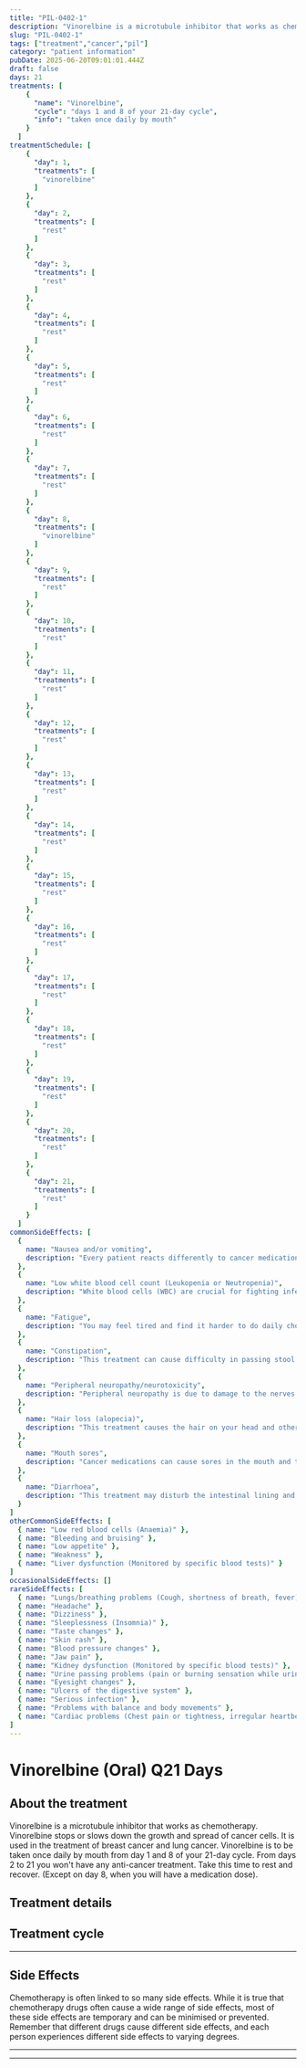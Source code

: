 ```yaml
---
title: "PIL-0402-1"
description: "Vinorelbine is a microtubule inhibitor that works as chemotherapy. Vinorelbine stops or slows down the growth and spread of cancer cells. It is used in the treatment of breast cancer and lung cancer. Vinorelbine is to be taken once daily by mouth from day 1 and 8 of your 21-day cycle. From days 2 to 21 you won't have any anti-cancer treatment. Take this time to rest and recover. (Except on day 8, when you will have a medication dose)."
slug: "PIL-0402-1"
tags: ["treatment","cancer","pil"]
category: "patient information"
pubDate: 2025-06-20T09:01:01.444Z
draft: false
days: 21
treatments: [
    {
      "name": "Vinorelbine",
      "cycle": "days 1 and 8 of your 21-day cycle",
      "info": "taken once daily by mouth"
    }
  ]
treatmentSchedule: [
    {
      "day": 1,
      "treatments": [
        "vinorelbine"
      ]
    },
    {
      "day": 2,
      "treatments": [
        "rest"
      ]
    },
    {
      "day": 3,
      "treatments": [
        "rest"
      ]
    },
    {
      "day": 4,
      "treatments": [
        "rest"
      ]
    },
    {
      "day": 5,
      "treatments": [
        "rest"
      ]
    },
    {
      "day": 6,
      "treatments": [
        "rest"
      ]
    },
    {
      "day": 7,
      "treatments": [
        "rest"
      ]
    },
    {
      "day": 8,
      "treatments": [
        "vinorelbine"
      ]
    },
    {
      "day": 9,
      "treatments": [
        "rest"
      ]
    },
    {
      "day": 10,
      "treatments": [
        "rest"
      ]
    },
    {
      "day": 11,
      "treatments": [
        "rest"
      ]
    },
    {
      "day": 12,
      "treatments": [
        "rest"
      ]
    },
    {
      "day": 13,
      "treatments": [
        "rest"
      ]
    },
    {
      "day": 14,
      "treatments": [
        "rest"
      ]
    },
    {
      "day": 15,
      "treatments": [
        "rest"
      ]
    },
    {
      "day": 16,
      "treatments": [
        "rest"
      ]
    },
    {
      "day": 17,
      "treatments": [
        "rest"
      ]
    },
    {
      "day": 18,
      "treatments": [
        "rest"
      ]
    },
    {
      "day": 19,
      "treatments": [
        "rest"
      ]
    },
    {
      "day": 20,
      "treatments": [
        "rest"
      ]
    },
    {
      "day": 21,
      "treatments": [
        "rest"
      ]
    }
  ]
commonSideEffects: [
  {
    name: "Nausea and/or vomiting",
    description: "Every patient reacts differently to cancer medication. Many people feel nauseous, and some also experience vomiting. Nausea and vomiting can be managed or reduced with medication."
  },
  {
    name: "Low white blood cell count (Leukopenia or Neutropenia)",
    description: "White blood cells (WBC) are crucial for fighting infection. While receiving treatment, your WBC count can drop, putting you at a higher risk of disease."
  },
  {
    name: "Fatigue",
    description: "You may feel tired and find it harder to do daily chores/activities that you usually do or want to do. It may be physical, emotional and mental exhaustion."
  },
  {
    name: "Constipation",
    description: "This treatment can cause difficulty in passing stool. However, constipation may also occur for other reasons, such as when a person is less active or undernourished."
  },
  {
    name: "Peripheral neuropathy/neurotoxicity",
    description: "Peripheral neuropathy is due to damage to the nerves outside the brain and spinal cord. These nerves carry information from the brain to other parts of the body. The usual symptoms are numbness, tingling, and weakness in the extremities like hands and feet."
  },
  {
    name: "Hair loss (alopecia)",
    description: "This treatment causes the hair on your head and other body parts to fall. In most cases, hair loss is temporary, and hair grows back to normal after treatment."
  },
  {
    name: "Mouth sores",
    description: "Cancer medications can cause sores in the mouth and throat. These sores are painful and may become infected."
  },
  {
    name: "Diarrhoea",
    description: "This treatment may disturb the intestinal lining and cause loose, watery, and more frequent stools than usual. Certain medications have a higher chance of causing diarrhoea."
  }
]
otherCommonSideEffects: [
  { name: "Low red blood cells (Anaemia)" },
  { name: "Bleeding and bruising" },
  { name: "Low appetite" },
  { name: "Weakness" },
  { name: "Liver dysfunction (Monitored by specific blood tests)" }
]
occasionalSideEffects: []
rareSideEffects: [
  { name: "Lungs/breathing problems (Cough, shortness of breath, fever)" },
  { name: "Headache" },
  { name: "Dizziness" },
  { name: "Sleeplessness (Insomnia)" },
  { name: "Taste changes" },
  { name: "Skin rash" },
  { name: "Blood pressure changes" },
  { name: "Jaw pain" },
  { name: "Kidney dysfunction (Monitored by specific blood tests)" },
  { name: "Urine passing problems (pain or burning sensation while urinating)" },
  { name: "Eyesight changes" },
  { name: "Ulcers of the digestive system" },
  { name: "Serious infection" },
  { name: "Problems with balance and body movements" },
  { name: "Cardiac problems (Chest pain or tightness, irregular heartbeat or blood pressure changes, shortness of breath)" }
]
---
```


# Vinorelbine (Oral) Q21 Days

## About the treatment

Vinorelbine is a microtubule inhibitor that works as chemotherapy. Vinorelbine stops or slows down the growth and spread of cancer cells. It is used in the treatment of breast cancer and lung cancer. Vinorelbine is to be taken once daily by mouth from day 1 and 8 of your 21-day cycle. From days 2 to 21 you won't have any anti-cancer treatment. Take this time to rest and recover. (Except on day 8, when you will have a medication dose).

## Treatment details

<LegendGrid treatments={treatments} />

## Treatment cycle

<TreatmentCycleGrid treatmentSchedule={treatmentSchedule} />

<hr class="py-0 border-t-[0.5px] border-gray-500" />

## Side Effects

Chemotherapy is often linked to so many side effects. While it is true that chemotherapy drugs often cause a wide range of side effects, most of these side effects are temporary and can be minimised or prevented. Remember that different drugs cause different side effects, and each person experiences different side effects to varying degrees.

<CommonSideEffects commonSideEffects={commonSideEffects} />
<OtherCommonSideEffects otherCommonSideEffects={otherCommonSideEffects} />
<OccasionalSideEffects occasionalSideEffects={occasionalSideEffects} />
<RareSideEffects rareSideEffects={rareSideEffects} />

<hr class="py-0 border-t-[0.5px] border-gray-500" />

<SafeHandlingAccordion />
<GeneralPrecautionsAccordion />
<LifestyleSafetyAccordion />

<hr class="py-0 border-t-[0.5px] border-gray-500" />

<HealthcareTeamContact />
